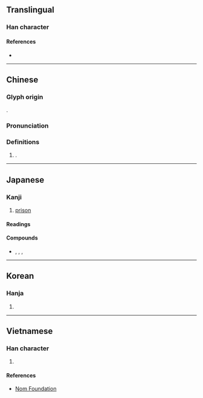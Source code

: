 {{character info}}
{{character info|codepoint=0xF9A9}}
==Translingual==
{{CJKV-forms|囹|囹|囹|囹|囹}}

===Han character===
{{Han char|rn=31|rad=囗|as=05|sn=8|four=60307|canj=WOII|ids=⿴囗令}}

====References====
* {{Han ref|kx=0218.020|dkj=04744|dj=0445.220|hdz=10717.110|uh=56F9|ud=22265|bh=CBF1|bd=52209}}

----

==Chinese==
{{zh-forms}}

===Glyph origin===
{{Han etym}}
{{Han compound|囗|令|c1=s|c2=p|t1=enclosure|ls=psc}}.

===Pronunciation===
{{zh-pron
|m=líng
|c=ling4
|h=pfs=
|md=
|mn=
|w=
|mc=y
|oc=y
|cat=n
}}

===Definitions===
{{zh-hanzi}}

# {{n-g|Clipping of}} {{zh-l|囹圄|[[prison]]}}.

----

==Japanese==

===Kanji===
{{ja-kanji|grade=|rs=囗05}}

# [[prison]]

====Readings====
{{ja-readings
|goon=りょう<りやう
|kanon=れい
}}

====Compounds====
* {{ja-r|囹%圄|れい%ぎょ|rom=-}}, {{ja-r|囹%圉|れい%ぎょ}}, {{ja-r|囹%圄|れい%ご|rom=-}}, {{ja-r|囹%圉|れい%ご}}

----

==Korean==

===Hanja===
{{ko-hanja|hangeul=령|rv=ryeong|mr=ryŏng}}

# {{rfdef|ko|sort=囗05}}

----

==Vietnamese==

===Han character===
{{vi-readings|reading=lãnh|rs=囗05}}

# {{rfdef|vi|sort=囗05}}

====References====
* [http://nomfoundation.org/common/nom_details.php?codepoint=56f9 Nom Foundation]